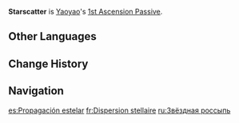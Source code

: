{{About|Yaoyao's 1st Ascension Passive|Ningguang's Elemental Burst|Starshatter}}
{{Talent Infobox
|image         = Talent Starscatter.png
|character     = Yaoyao
|type          = 1st Ascension Passive
|info          = While affected by the Adeptal Legacy state caused by [[Moonjade Descent]], Yaoyao will constantly throw White Jade Radishes at nearby opponents when she is sprinting, jumping, or running. She can throw 1 White Jade Radish this way once every 0.6s.
}}
'''Starscatter''' is [[Yaoyao]]'s [[1st Ascension Passive]].

==Other Languages==
{{Other Languages
|en      = Starscatter
|zhs     = 天星漫散
|zhs_rm  = Tiānxīng Mànsàn
|zht     = 天星漫散
|zht_rm  = Tiānxīng Mànsàn
|zh_tl   = The Heavenly Stars Scatter
|ja      = 天星零落
|ja_rm   = Tensei Reiraku{{Assumed}}
|ja_tl   = 
|ko      = 별 뿌리기
|ko_tl   = Star Scattering
|es      = Propagación estelar
|es_tl   = Stellar Propagation
|fr      = Dispersion stellaire
|fr_tl   = Stellar Scattering
|ru      = Звёздная россыпь
|ru_tl   = Star Placer
|th      = Starscatter
|vi      = Rải Sao Trời
|vi_tl   = 
|de      = Es regnet Sterne!
|de_tl   = It's Raining Stars!
|id      = Starscatter
|pt      = Chuva de Estrelas
|pt_tl   = 
|tr      = Yıldız Parçaları
|tr_tl   = 
|it      = Stelle sparse
|it_tl   = Scattered Stars
}}

==Change History==
{{Change History|3.4}}

==Navigation==
{{Talent Navbox|Yaoyao}}

[[es:Propagación estelar]]
[[fr:Dispersion stellaire]]
[[ru:Звёздная россыпь]]